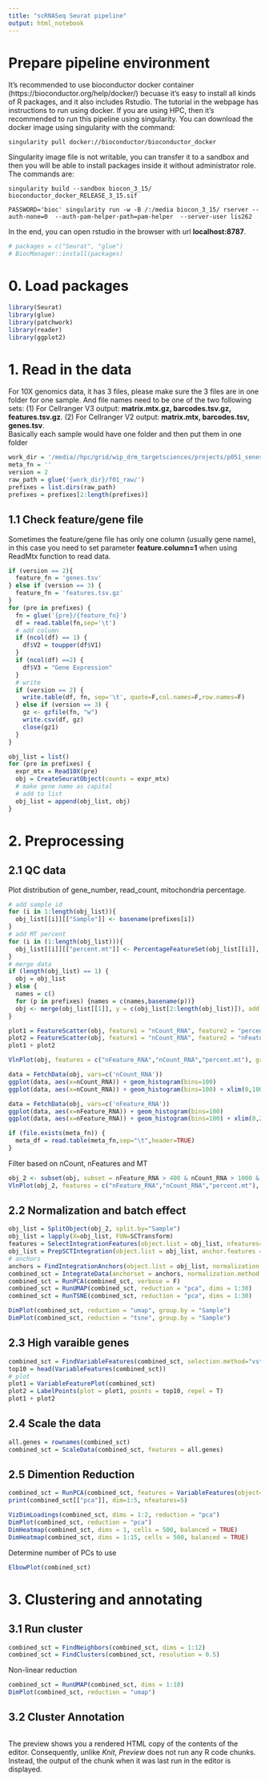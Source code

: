 ```yaml
---
title: "scRNASeq Seurat pipeline"
output: html_notebook
---
```


# Prepare pipeline environment
It's recommended to use bioconductor docker container (https://bioconductor.org/help/docker/) becuase it's easy to install all kinds of R packages, and it also includes Rstudio.
The tutorial in the webpage has instructions to run using docker. If you are using HPC, then it's recommended to run this pipeline using singularity. You can download the docker image using singularity with the command:

    singularity pull docker://bioconductor/bioconductor_docker
    
Singularity image file is not writable, you can transfer it to a sandbox and then you will be able to install packages inside it without administrator role. The commands are:

    singularity build --sandbox biocon_3_15/ bioconductor_docker_RELEASE_3_15.sif
    
    PASSWORD='bioc' singularity run -w -B /:/media biocon_3_15/ rserver --auth-none=0  --auth-pam-helper-path=pam-helper  --server-user lis262

In the end, you can open rstudio in the browser with url **localhost:8787**. 

```r
# packages = c("Seurat", "glue")
# BiocManager::install(packages)
```

# 0. Load packages
```r
library(Seurat)
library(glue)
library(patchwork)
library(reader)
library(ggplot2)
```

# 1. Read in the data
For 10X genomics data, it has 3 files, please make sure the 3 files are in one folder for one sample. And file names need to be one of the two following sets: (1) For Cellranger V3 output:  **matrix.mtx.gz, barcodes.tsv.gz, features.tsv.gz**. (2) For Cellranger V2 output: **matrix.mtx, barcodes.tsv, genes.tsv**. <br/>
Basically each sample would have one folder and then put them in one folder

```r
work_dir = '/media//hpc/grid/wip_drm_targetsciences/projects/p051_senescence_esf/public/crohn_LPL/'
meta_fn = ''
version = 2
raw_path = glue('{work_dir}/f01_raw/')
prefixes = list.dirs(raw_path)
prefixes = prefixes[2:length(prefixes)]
```

## 1.1 Check feature/gene file
Sometimes the feature/gene file has only one column (usually gene name), in this case you need to set parameter **feature.column=1** when using ReadMtx function to read data.

```r
if (version == 2){
  feature_fn = 'genes.tsv'
} else if (version == 3) {
  feature_fn = 'features.tsv.gz'
}
for (pre in prefixes) {
  fn = glue('{pre}/{feature_fn}')
  df = read.table(fn,sep='\t')
  # add column
  if (ncol(df) == 1) {
    df$V2 = toupper(df$V1)
  }
  if (ncol(df) ==2) {
    df$V3 = "Gene Expression"
  }
  # write
  if (version == 2) {
    write.table(df, fn, sep='\t', quote=F,col.names=F,row.names=F)  
  } else if (version == 3) {
    gz <- gzfile(fn, "w")
    write.csv(df, gz)
    close(gz1)
  }
}
```


```r
obj_list = list()
for (pre in prefixes) {
  expr_mtx = Read10X(pre)
  obj = CreateSeuratObject(counts = expr_mtx)
  # make gene name as capital
  # add to list
  obj_list = append(obj_list, obj)
}
```

# 2. Preprocessing
## 2.1 QC data
Plot distribution of gene_number, read_count, mitochondria percentage.
```r
# add sample id
for (i in 1:length(obj_list)){
  obj_list[[i]][["Sample"]] <- basename(prefixes[i])
}
# add MT percent
for (i in (1:length(obj_list))){
  obj_list[[i]][["percent.mt"]] <- PercentageFeatureSet(obj_list[[i]], pattern = "^MT-")
}
# merge data
if (length(obj_list) == 1) {
  obj = obj_list
} else {
  names = c()
  for (p in prefixes) {names = c(names,basename(p))}
  obj <- merge(obj_list[[1]], y = c(obj_list[2:length(obj_list)]), add.cell.ids=names)
}
```

```r
plot1 = FeatureScatter(obj, feature1 = "nCount_RNA", feature2 = "percent.mt") + NoLegend()
plot2 = FeatureScatter(obj, feature1 = "nCount_RNA", feature2 = "nFeature_RNA") + NoLegend()
plot1 + plot2
```

```r
VlnPlot(obj, features = c("nFeature_RNA","nCount_RNA","percent.mt"), group.by = "Sample") + NoLegend()
```
```r
data = FetchData(obj, vars=c('nCount_RNA'))
ggplot(data, aes(x=nCount_RNA)) + geom_histogram(bins=100)
ggplot(data, aes(x=nCount_RNA)) + geom_histogram(bins=100) + xlim(0,10000)
```

```r
data = FetchData(obj, vars=c('nFeature_RNA'))
ggplot(data, aes(x=nFeature_RNA)) + geom_histogram(bins=100)
ggplot(data, aes(x=nFeature_RNA)) + geom_histogram(bins=100) + xlim(0,2000)
```

```r
if (file.exists(meta_fn)) {
  meta_df = read.table(meta_fn,sep="\t",header=TRUE)
}
```

Filter based on nCount, nFeatures and MT
```r
obj_2 <- subset(obj, subset = nFeature_RNA > 400 & nCount_RNA > 1000 & nCount_RNA < 30000 & percent.mt < 15)
VlnPlot(obj_2, features = c("nFeature_RNA","nCount_RNA","percent.mt"), group.by = "Sample") + NoLegend()
```
## 2.2 Normalization and batch effect
```r
obj_list = SplitObject(obj_2, split.by="Sample")
obj_list = lapply(X=obj_list, FUN=SCTransform)
features = SelectIntegrationFeatures(object.list = obj_list, nfeatures= 3000)
obj_list = PrepSCTIntegration(object.list = obj_list, anchor.features = features)
# anchors
anchors = FindIntegrationAnchors(object.list = obj_list, normalization.method = "SCT", anchor.features = features)
combined_sct = IntegrateData(anchorset = anchors, normalization.method = "SCT")
combined_sct = RunPCA(combined_sct, verbose = F)
combined_sct = RunUMAP(combined_sct, reduction = "pca", dims = 1:30)
combined_sct = RunTSNE(combined_sct, reduction = "pca", dims = 1:30)
```

```r
DimPlot(combined_sct, reduction = "umap", group.by = "Sample")
DimPlot(combined_sct, reduction = "tsne", group.by = "Sample")
```
## 2.3 High varaible genes
```r
combined_sct = FindVariableFeatures(combined_sct, selection.method="vst", nefeatures = 2000)
top10 = head(VariableFeatures(combined_sct))
# plot
plot1 = VariableFeaturePlot(combined_sct)
plot2 = LabelPoints(plot = plot1, points = top10, repel = T)
plot1 + plot2
```
## 2.4 Scale the data
```r
all.genes = rownames(combined_sct)
combined_sct = ScaleData(combined_sct, features = all.genes)
```
## 2.5 Dimention Reduction
```r
combined_sct = RunPCA(combined_sct, features = VariableFeatures(object=combined_sct))
print(combined_sct[["pca"]], dim=1:5, nfeatures=5)
```

```r
VizDimLoadings(combined_sct, dims = 1:2, reduction = "pca")
DimPlot(combined_sct, reduction = "pca")
DimHeatmap(combined_sct, dims = 1, cells = 500, balanced = TRUE)
DimHeatmap(combined_sct, dims = 1:15, cells = 500, balanced = TRUE)
```
Determine number of PCs to use
```r
ElbowPlot(combined_sct)
```

# 3. Clustering and annotating
## 3.1 Run cluster
```r
combined_sct = FindNeighbors(combined_sct, dims = 1:12)
combined_sct = FindClusters(combined_sct, resolution = 0.5)
```
Non-linear reduction
```r
combined_sct = RunUMAP(combined_sct, dims = 1:10)
DimPlot(combined_sct, reduction = "umap")
```

## 3.2 Cluster Annotation
```r

```





The preview shows you a rendered HTML copy of the contents of the editor. Consequently, unlike *Knit*, *Preview* does not run any R code chunks. Instead, the output of the chunk when it was last run in the editor is displayed.
